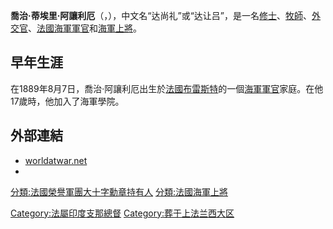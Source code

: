 {{Expand English}}
{{Infobox military person
| name         = 喬治·蒂埃里·阿讓利厄
| image        = News. Commandant Thierry d'Argenlieu BAnQ P48S1P07042.jpg
| caption      = 
| birth_date   = {{Birth date|1889|8|7}}
| death_date   = {{Death date and age|1964|9|7|1889|8|7|df=yes}}
| birth_place  = {{flagicon|法蘭西第三共和國}} [[法蘭西第三共和國|法國]][[菲尼斯泰爾省|菲尼斯泰爾省]][[布雷斯特_(法國)|布雷斯特]]
| death_place  = {{flag|法國}}[[菲尼斯泰爾省|菲尼斯泰爾省]][[布雷斯特_(法國)|布雷斯特]]
| nickname     = 
| allegiance   = {{flag|自由法國}}
| branch       = {{navy|自由法國}}
| serviceyears = 1912年－1947年
| rank         = [[海軍上將|海軍上將]]
| unit         = 
| commands     = 
| battles      = 
| awards       = [[法國榮譽軍團勳章|法國榮譽軍團勳章]]<br />[[法國解放勳章|法國解放勳章]]<br />[[Médaille_Militaire|Médaille Militaire]]<br />[[英勇十字勳章|英勇十字勳章]]
| relations    = 
| laterwork    = 
}}
'''喬治·蒂埃里·阿讓利厄'''（{{lang-fr|'''Georges Thierry d'Argenlieu'''}}，{{bd|1889年|8月7日|1964年|9月7日}}），中文名“达尚礼”或“达让吕”，是一名{{Link-en|赤腳加爾默羅|Discalced Carmelites}}[[修士|修士]]、[[牧師|牧師]]、[[外交官|外交官]]、[[法國海軍|法國海軍]][[軍官|軍官]]和[[海軍上將|海軍上將]]。

== 早年生涯 ==
在1889年8月7日，喬治·阿讓利厄出生於[[法國|法國]][[布雷斯特_(法國)|布雷斯特]]的一個[[海軍|海軍]][[軍官|軍官]]家庭。在他17歲時，他加入了海軍學院。

== 外部連結 ==
* [http://worldatwar.net/biography/a/argenlieu/ worldatwar.net]{{Wayback|url=http://worldatwar.net/biography/a/argenlieu/ |date=20200814053347 }}
* {{cite web|url=http://www.ordredelaliberation.fr/fr_compagnon/967.html|work=Ordre de la Liberation|title=Georges Thierry d'Argenlieu|language=fr|access-date=2016-12-25|archive-url=https://web.archive.org/web/20110303191356/http://www.ordredelaliberation.fr/fr_compagnon/967.html|archive-date=2011-03-03|dead-url=yes}}

{{Authority control}}

{{DEFAULTSORT:d'Argenlieu, Georges}}
[[分類:法國榮譽軍團大十字勳章持有人|分類:法國榮譽軍團大十字勳章持有人]]
[[分類:法國海軍上將|分類:法國海軍上將]]
[[Category:法屬印度支那總督|Category:法屬印度支那總督]]
[[Category:葬于上法兰西大区|Category:葬于上法兰西大区]]